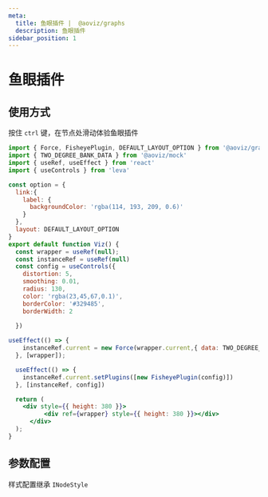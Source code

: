 ```yaml
---
meta:
  title: 鱼眼插件 |  @aoviz/graphs
  description: 鱼眼插件
sidebar_position: 1
---
```


# 鱼眼插件

## 使用方式

按住 `ctrl` 键，在节点处滑动体验鱼眼插件 

```jsx live=true template=configPlayground
import { Force, FisheyePlugin, DEFAULT_LAYOUT_OPTION } from '@aoviz/graphs';
import { TWO_DEGREE_BANK_DATA } from '@aoviz/mock'
import { useRef, useEffect } from 'react'
import { useControls } from 'leva'

const option = {
  link:{
    label: {
      backgroundColor: 'rgba(114, 193, 209, 0.6)' 
    }
  },
  layout: DEFAULT_LAYOUT_OPTION
}
export default function Viz() {
  const wrapper = useRef(null);
  const instanceRef = useRef(null)
  const config = useControls({
    distortion: 5,
    smoothing: 0.01,
    radius: 130,
    color: 'rgba(23,45,67,0.1)',
    borderColor: '#329485',
    borderWidth: 2
   
  })

useEffect(() => {
    instanceRef.current = new Force(wrapper.current,{ data: TWO_DEGREE_BANK_DATA, option });
  }, [wrapper]);

  useEffect(() => {
    instanceRef.current.setPlugins([new FisheyePlugin(config)])
  }, [instanceRef, config])

  return (
    <div style={{ height: 380 }}>
		  <div ref={wrapper} style={{ height: 380 }}></div>
	  </div>
  );
}

```

## 参数配置

样式配置继承 `INodeStyle` 


<TablesConfiguration data={FORCE_FISHEYE_PLUGIN_DATA} />
